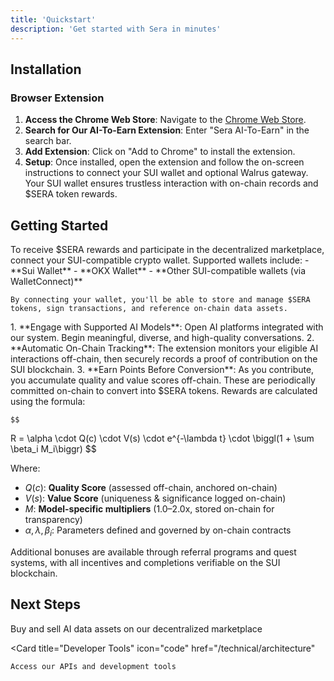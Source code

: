 ```yaml
---
title: 'Quickstart'
description: 'Get started with Sera in minutes'
---
```


## Installation

### Browser Extension

1. **Access the Chrome Web Store**: Navigate to the [Chrome Web Store](https://chrome.google.com/webstore).
2. **Search for Our AI-To-Earn Extension**: Enter "Sera AI-To-Earn" in the search bar.
3. **Add Extension**: Click on "Add to Chrome" to install the extension.
4. **Setup**: Once installed, open the extension and follow the on-screen instructions to connect your SUI wallet and optional Walrus gateway. Your SUI wallet ensures trustless interaction with on-chain records and $SERA token rewards.

## Getting Started

<AccordionGroup>
  <Accordion icon="wallet" title="Connect Your Wallet">
    To receive $SERA rewards and participate in the decentralized marketplace, connect your SUI-compatible crypto wallet. Supported wallets include:
    - **Sui Wallet**
    - **OKX Wallet**
    - **Other SUI-compatible wallets (via WalletConnect)**

    By connecting your wallet, you'll be able to store and manage $SERA tokens, sign transactions, and reference on-chain data assets.
  </Accordion>
  
   <Accordion icon="message" title="Start Contributing Data">
    1. **Engage with Supported AI Models**: Open AI platforms integrated with our system. Begin meaningful, diverse, and high-quality conversations.
    2. **Automatic On-Chain Tracking**: The extension monitors your eligible AI interactions off-chain, then securely records a proof of contribution on the SUI blockchain.
    3. **Earn Points Before Conversion**: As you contribute, you accumulate quality and value scores off-chain. These are periodically committed on-chain to convert into $SERA tokens.
  </Accordion>

  <Accordion icon="coins" title="Earn Rewards">
    Rewards are calculated using the formula:

    $$
R = \alpha \cdot Q(c) \cdot V(s) \cdot e^{-\lambda t} \cdot \biggl(1 + \sum \beta_i M_i\biggr)
$$

Where:
- $Q(c)$: **Quality Score** (assessed off-chain, anchored on-chain)
- $V(s)$: **Value Score** (uniqueness & significance logged on-chain)
- $M$: **Model-specific multipliers** (1.0–2.0x, stored on-chain for transparency)
- $α, \lambda, \beta_i$: Parameters defined and governed by on-chain contracts

Additional bonuses are available through referral programs and quest systems, with all incentives and completions verifiable on the SUI blockchain.

  </Accordion>
</AccordionGroup>

## Next Steps

<CardGroup>
  <Card
    title="Explore the Marketplace"
    icon="store"
    href="/features/marketplace"
  >
    Buy and sell AI data assets on our decentralized marketplace
  </Card>
  
  <Card
    title="Developer Tools"
    icon="code"
    href="/technical/architecture"
  >
    Access our APIs and development tools
  </Card>
</CardGroup>
